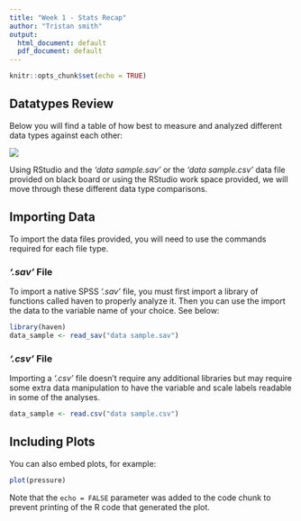 ```yaml
---
title: "Week 1 - Stats Recap"
author: "Tristan smith"
output:
  html_document: default
  pdf_document: default
---
```


```r
knitr::opts_chunk$set(echo = TRUE)
```

## Datatypes Review

  Below you will find a table of how best to measure and analyzed different data types against each other: 

![](./Data-Types.png)

Using RStudio and the *'data sample.sav'* or the *'data sample.csv'* data file provided on black board or using the RStudio work space provided, we will move through these different data type comparisons.  

## Importing Data

To import the data files provided, you will need to use the commands required for each file type. 

### *'.sav'* File

  To import a native SPSS *'.sav'* file, you must first import a library of functions called haven to properly analyze it. Then you can use the import the data to the variable name of your choice. See below:
  
```r
library(haven)
data_sample <- read_sav("data sample.sav")
```

### *'.csv'* File

  Importing a *'.csv'* file doesn't require any additional libraries but may require some extra data manipulation to have the variable and scale labels readable in some of the analyses. 
  
```r
data_sample <- read.csv("data sample.csv")
```



## Including Plots

You can also embed plots, for example:

```r
plot(pressure)
```

Note that the `echo = FALSE` parameter was added to the code chunk to prevent printing of the R code that generated the plot.
